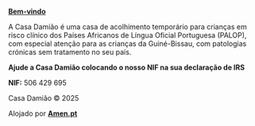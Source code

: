 
[**Bem-vindo**](https://casadamiao.pt/2020/04/04/bem-vindo/)

A Casa Damião é uma casa de acolhimento temporário para crianças em risco clínico dos Países Africanos de Língua Oficial Portuguesa (PALOP), com especial atenção para as crianças da Guiné-Bissau, com patologias crónicas sem tratamento no seu país.

**Ajude a Casa Damião colocando o nosso NIF na sua declaração de IRS**

**NIF:** 506 429 695

<Vidio />

Casa Damião © 2025

Alojado por [**Amen.pt**](https://amen.pt)

